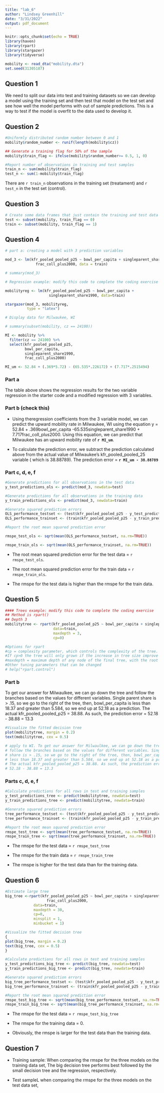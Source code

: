 ```yaml
---
title: "lab_6"
author: "Lindsey Greenhill"
date: "3/31/2022"
output: pdf_document
---
```


```r
knitr::opts_chunk$set(echo = TRUE)
library(haven)
library(rpart)
library(stargazer)
library(tidyverse)

mobility <- read_dta("mobility.dta")
set.seed(31305187)
```

## Question 1

We need to split our data into test and training datasets so we can develop a
model using the training set and then test that model on the test set and see
how well the model performs with out of sample predictions. This is a way to
test if the model is overfit to the data used to develop it.

## Question 2

```r

#Uniformly distributed random number between 0 and 1
mobility$random_number <- runif(length(mobility$cz))

## Generate a training flag for 50% of the sample
mobility$train_flag <- ifelse(mobility$random_number>= 0.5, 1, 0) 

#Report number of observations in training and test samples
train_n <- sum(mobility$train_flag)
test_n <- sum(1-mobility$train_flag)
```

There are `r train_n` observations in the training set (treatament) and `r test_n` in the test set (control). 

## Question 3

```r
# Create some data frames that just contain the training and test data
test <- subset(mobility, train_flag == 0)
train <- subset(mobility, train_flag == 1)
```

\newpage

## Question 4


```r

# part a: creating a model with 3 prediction variables

mod_3 <- lm(kfr_pooled_pooled_p25 ~ bowl_per_capita + singleparent_share1990 + 
              frac_coll_plus2000, data = train)

# summary(mod_3)

# Regression example: modify this code to complete the coding exercise

mobilityreg <- lm(kfr_pooled_pooled_p25 ~ bowl_per_capita + 
                    singleparent_share1990, data=train) 

stargazer(mod_3, mobilityreg,
          type = "latex")

# Display data for Milwaukee, WI

# summary(subset(mobility, cz == 24100))

MI <- mobility %>%
  filter(cz == 24100) %>%
  select(kfr_pooled_pooled_p25,
         bowl_per_capita,
         singleparent_share1990,
         frac_coll_plus2000)

MI_um <- 52.84 + (.369*5.72) - (65.535*.226172) + (7.717*.2515494)

```

\newpage

### Part a

The table above shows the regression results for the two variable regression in
the starter code and a modified regression with 3 variables. 

### Part b (check this)

- Using theregression coefficients from the 3 variable model, we can predict the
upward mobility rate in Milwaukee, WI using the equation y = 52.84 +
.369bowl_per_capita -65.535singleparent_share1990 + 7.717frac_coll_plus2000.
Using this equation, we can predict that Milwaukee has an upward mobility rate
of **`r MI_um`**.

- To calculate the prediction error, we subtract the prediction calculated
above from the actual value of Milwaukee's kfr_pooled_pooled_25 variable (
which is 38.88789). The prediction error = **`r MI_um - 38.88789`**

### Part c, d, e, f

```r

#Generate predictions for all observations in the test data
y_test_predictions_ols <- predict(mod_3, newdata=test)

#Generate predictions for all observations in the training data
y_train_predictions_ols <- predict(mod_3, newdata=train)

#Generate squared prediction errors
OLS_performance_testset <- (test$kfr_pooled_pooled_p25 - y_test_predictions_ols)^2
OLS_performance_trainset <- (train$kfr_pooled_pooled_p25 - y_train_predictions_ols)^2

#Report the root mean squared prediction error

rmspe_test_ols <- sqrt(mean(OLS_performance_testset, na.rm=TRUE))

rmspe_train_ols <- sqrt(mean(OLS_performance_trainset, na.rm=TRUE))


```

- The root mean squared prediction error for the test data = `r rmspe_test_ols`.

- The root mean squared prediction error for the train data = `r rmspe_train_ols`.

- The rmspe for the test data is higher than the rmspe for the train data.

## Question 5

```r

#### Trees example: modify this code to complete the coding exercise
## Method is rpart()
## Depth 3
mobilitytree <- rpart(kfr_pooled_pooled_p25 ~ bowl_per_capita + singleparent_share1990 + frac_coll_plus2000, 
                      data=train, 
                      maxdepth = 3, 
                      cp=0) 

#Options for rpart
#cp = complexity parameter, which controls the complexity of the tree. 0 is most complex.
#If cp>0 the tree will only grown if the increase in tree size improve the performance of the tree by at least cp.
#maxdepth = maximum depth of any node of the final tree, with the root node counted as depth 0
#Other tuning parameters that can be changed
# help("rpart.control")

```
### Part b

To get our answer for Milwaulkee, we can go down the tree and follow the
branches based on the values for different variables. Single parent share is >
.15, so we go to the right of the tree, then, bowl_per_capita is less than 18.37
and greater than 5.584, so we end up at 52.18 as a prediction. The actual
kfr_pooled_pooled_p25 = 38.88. As such, the prediction error = 52.18 - 38.88 =
13.3

```r
#Visualize the fitted decision tree
plot(mobilitytree, margin = 0.2)
text(mobilitytree, cex = 0.5)

# apply to WI. To get our answer for Milwaulkee, we can go down the tree and
# follow the branches based on the values for different variables. Single parent
# share is > .15, so we go to the right of the tree, then, bowl_per_capita is
# less than 18.37 and greater than 5.584, so we end up at 52.18 as a prediction.
# The actual kfr_pooled_pooled_p25 = 38.88. As such, the prediction error =
# 52.18 - 38.88 = 13.3

```

### Parts c, d, e, f

```r

#Calculate predictions for all rows in test and training samples
y_test_predictions_tree <- predict(mobilitytree, newdata=test)
y_train_predictions_tree <- predict(mobilitytree, newdata=train)

#Generate squared prediction errors
tree_performance_testset <- (test$kfr_pooled_pooled_p25 - y_test_predictions_tree)^2
tree_performance_trainset <- (train$kfr_pooled_pooled_p25 - y_train_predictions_tree)^2

#Report the root mean squared prediction error
rmspe_test_tree <- sqrt(mean(tree_performance_testset, na.rm=TRUE))
rmspe_train_tree <- sqrt(mean(tree_performance_trainset, na.rm=TRUE))


```

- The rmspe for the test data = `r rmspe_test_tree`

- The rmspe for the train data = `r rmspe_train_tree`

- The rmspe is higher for the test data than for the training data. 

## Question 6

```r
#Estimate large tree
big_tree <-rpart(kfr_pooled_pooled_p25 ~ bowl_per_capita + singleparent_share1990 +
                   frac_coll_plus2000, 
             data=train, 
             maxdepth = 30, 
             cp=0,  
             minsplit = 1, 
             minbucket = 1)

#Visualize the fitted decision tree
{
plot(big_tree, margin = 0.2)
text(big_tree, cex = 0.5)
}

#Calculate predictions for all rows in test and training samples
y_test_predictions_big_tree <- predict(big_tree, newdata=test)
y_train_predictions_big_tree <- predict(big_tree, newdata=train)

#Generate squared prediction errors
big_tree_performance_testset <- (test$kfr_pooled_pooled_p25 - y_test_predictions_big_tree)^2
big_tree_performance_trainset <- (train$kfr_pooled_pooled_p25 - y_train_predictions_big_tree)^2

#Report the root mean squared prediction error
rmspe_test_big_tree <- sqrt(mean(big_tree_performance_testset, na.rm=TRUE))
rmspe_train_big_tree <- sqrt(mean(big_tree_performance_trainset, na.rm=TRUE))

```

- The rmspe for the test data = `r rmspe_test_big_tree`

- The rmspe for the training data = 0.

- Obviously, the rmspe is larger for the test data than the training data. 

## Question 7

- Training sample: When comparing the rmspe for the three models on the training
data set, The big decision tree performs best followed by the small decision
tree and the regression, respectively.

- Test sampleL when comparing the rmspe for the three models on the test data set,



